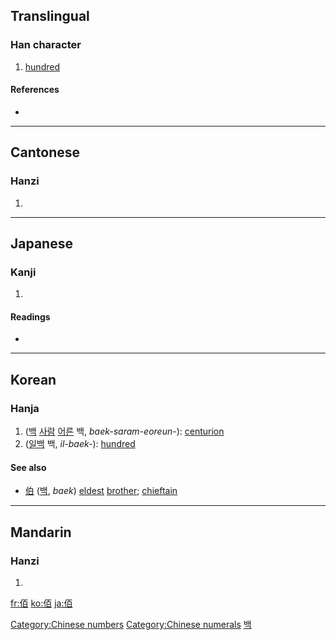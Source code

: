 {{also|百}}
==Translingual==

===Han character===
{{Han char|rn=9|rad=人|as=06|sn=8|four=2126<sub>0</sub>|canj=人一日 (OMA)}}

# [[hundred]]

====References====
* {{Han ref|kx=0100.140|dkj=00553|dj=0212.090|hdz=10146.030|uh=4F70|ud=20336|bh=A8D5|bd=43221}}

[[Category:Chinese numbers]]
[[Category:Chinese numerals]]

----

==Cantonese==

===Hanzi===
{{yue-hanzi|jyut=|y=baak3}}

# {{defn|Cantonese}}

----

==Japanese==

===Kanji===
{{ja-kanji|grade=|rs=人06}}

# {{defn|Japanese}}

====Readings====
* {{ja-readings|on=[[はく]] (haku), [[びゃく]] (byaku)|kun=[[おさ]] (osa)}}

----

==Korean==

===Hanja===
{{ko-hanja|hangeul=백|rv=baek|mr=paek}}

# ([[백]] [[사람]] [[어른]] 백, ''baek-saram-eoreun-''): [[centurion]] 
# ([[일]][[백]] 백, ''il-baek-''): [[hundred]] 

====See also====
* [[伯]] ([[백]], ''baek'') [[eldest]] [[brother]]; [[chieftain]] 

[[Category:Hanja readings|백]]

----

==Mandarin==

===Hanzi===
{{cmn-hanzi|pin=[[bǎi]] ([[bai3]])|wg=pai<sup>3</sup>}}

# {{defn|Mandarin}}

[[fr:佰]]
[[ko:佰]]
[[ja:佰]]